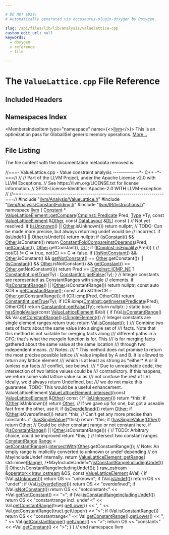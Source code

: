 ```yaml
---

# DO NOT EDIT!
# Automatically generated via docusaurus-plugin-doxygen by Doxygen.

slug: /api/files/lib/lib/analysis/valuelattice-cpp
custom_edit_url: null
keywords:
  - doxygen
  - reference
  - file

---
```





# The `ValueLattice.cpp` File Reference

<DoxygenPage pluginConfig={pluginConfig}>



## Included Headers

<IncludesList>
<IncludesListItem
  filePath="llvm/Analysis/ValueLattice.h"
  permalink="/docs/api/files/include/include/llvm/include/llvm/analysis/valuelattice-h"
  isLocal="true" />
<IncludesListItem
  filePath="llvm/Analysis/ConstantFolding.h"
  permalink="/docs/api/files/include/include/llvm/include/llvm/analysis/constantfolding-h"
  isLocal="true" />
<IncludesListItem
  filePath="llvm/IR/Instructions.h"
  permalink="/docs/api/files/include/include/llvm/include/llvm/ir/instructions-h"
  isLocal="true" />
</IncludesList>

## Namespaces Index

<MembersIndex>

<MembersIndexItem
  type="namespace"
  name={<><a href="/docs/api/namespaces/llvm">llvm</a></>}>
This is an optimization pass for GlobalISel generic memory operations. <a href="/docs/api/namespaces/llvm/#details">More...</a>
</MembersIndexItem>

</MembersIndex>


## File Listing

The file content with the documentation metadata removed is:

<ProgramListing>

<Link id="l00001" /><CodeLine lineNumber="1"><Highlight kind="comment">//===- ValueLattice.cpp - Value constraint analysis -------------&#42;- C++ -&#42;-===//</Highlight><Highlight kind="normal"></Highlight></CodeLine>
<Link id="l00002" /><CodeLine lineNumber="2"><Highlight kind="normal"></Highlight><Highlight kind="comment">//</Highlight><Highlight kind="normal"></Highlight></CodeLine>
<Link id="l00003" /><CodeLine lineNumber="3"><Highlight kind="normal"></Highlight><Highlight kind="comment">// Part of the LLVM Project, under the Apache License v2.0 with LLVM Exceptions.</Highlight><Highlight kind="normal"></Highlight></CodeLine>
<Link id="l00004" /><CodeLine lineNumber="4"><Highlight kind="normal"></Highlight><Highlight kind="comment">// See https://llvm.org/LICENSE.txt for license information.</Highlight><Highlight kind="normal"></Highlight></CodeLine>
<Link id="l00005" /><CodeLine lineNumber="5"><Highlight kind="normal"></Highlight><Highlight kind="comment">// SPDX-License-Identifier: Apache-2.0 WITH LLVM-exception</Highlight><Highlight kind="normal"></Highlight></CodeLine>
<Link id="l00006" /><CodeLine lineNumber="6"><Highlight kind="normal"></Highlight><Highlight kind="comment">//</Highlight><Highlight kind="normal"></Highlight></CodeLine>
<Link id="l00007" /><CodeLine lineNumber="7"><Highlight kind="normal"></Highlight><Highlight kind="comment">//===----------------------------------------------------------------------===//</Highlight><Highlight kind="normal"></Highlight></CodeLine>
<Link id="l00008" /><CodeLine lineNumber="8"><Highlight kind="normal"></Highlight></CodeLine>
<Link id="l00009" /><CodeLine lineNumber="9"><Highlight kind="normal"></Highlight><Highlight kind="preprocessor">#include &quot;<a href="/docs/api/files/include/include/llvm/include/llvm/analysis/valuelattice-h">llvm/Analysis/ValueLattice.h</a>&quot;</Highlight><Highlight kind="normal"></Highlight></CodeLine>
<Link id="l00010" /><CodeLine lineNumber="10"><Highlight kind="normal"></Highlight><Highlight kind="preprocessor">#include &quot;<a href="/docs/api/files/include/include/llvm/include/llvm/analysis/constantfolding-h">llvm/Analysis/ConstantFolding.h</a>&quot;</Highlight><Highlight kind="normal"></Highlight></CodeLine>
<Link id="l00011" /><CodeLine lineNumber="11"><Highlight kind="normal"></Highlight><Highlight kind="preprocessor">#include &quot;<a href="/docs/api/files/include/include/llvm/include/llvm/ir/instructions-h">llvm/IR/Instructions.h</a>&quot;</Highlight><Highlight kind="normal"></Highlight></CodeLine>
<Link id="l00012" /><CodeLine lineNumber="12"><Highlight kind="normal"></Highlight></CodeLine>
<Link id="l00013" /><CodeLine lineNumber="13"><Highlight kind="normal"></Highlight><Highlight kind="keyword">namespace </Highlight><Highlight kind="normal"><a href="/docs/api/namespaces/llvm">llvm</a> &#123;</Highlight></CodeLine>
<Link id="l00014" /><CodeLine lineNumber="14"><Highlight kind="normal"><a href="/docs/api/classes/llvm/constant">Constant</a> &#42;</Highlight></CodeLine>
<Link id="l00015" /><CodeLine lineNumber="15" lineLink="/docs/api/classes/llvm/valuelatticeelement/#a28425702df856e59142416e70fc6c43a"><Highlight kind="normal"><a href="/docs/api/classes/llvm/valuelatticeelement/#a28425702df856e59142416e70fc6c43a">ValueLatticeElement::getCompare</a>(<a href="/docs/api/classes/llvm/cmpinst/#a2be3583dac92a031fa1458d4d992c78b">CmpInst::Predicate</a> Pred, <a href="/docs/api/classes/llvm/type">Type</a> &#42;Ty,</Highlight></CodeLine>
<Link id="l00016" /><CodeLine lineNumber="16"><Highlight kind="normal">                                </Highlight><Highlight kind="keyword">const</Highlight><Highlight kind="normal"> <a href="/docs/api/classes/llvm/valuelatticeelement/#aee232a2f47e3b90163a98f12646b946a">ValueLatticeElement</a> &amp;<a href="/docs/api/namespaces/llvm/#a9eb4f5b98b70ee4fab9614ed58282c1fa6311ae17c1ee52b36e68aaf4ad066387">Other</a>,</Highlight></CodeLine>
<Link id="l00017" /><CodeLine lineNumber="17"><Highlight kind="normal">                                </Highlight><Highlight kind="keyword">const</Highlight><Highlight kind="normal"> <a href="/docs/api/classes/llvm/datalayout">DataLayout</a> &amp;<a href="/docs/api/files/lib/lib/target/lib/target/arm/armslshardening-cpp/#ad467c4ab9119043f9b7750ab986be61a">DL</a>)</Highlight><Highlight kind="keyword"> const </Highlight><Highlight kind="normal">&#123;</Highlight></CodeLine>
<Link id="l00018" /><CodeLine lineNumber="18"><Highlight kind="normal">  </Highlight><Highlight kind="comment">// Not yet resolved.</Highlight><Highlight kind="normal"></Highlight></CodeLine>
<Link id="l00019" /><CodeLine lineNumber="19"><Highlight kind="normal">  </Highlight><Highlight kind="keywordflow">if</Highlight><Highlight kind="normal"> (<a href="/docs/api/classes/llvm/valuelatticeelement/#a68d7fa33cb79b86841e367ef88c245f8">isUnknown</a>() || <a href="/docs/api/namespaces/llvm/#a9eb4f5b98b70ee4fab9614ed58282c1fa6311ae17c1ee52b36e68aaf4ad066387">Other</a>.isUnknown())</Highlight></CodeLine>
<Link id="l00020" /><CodeLine lineNumber="20"><Highlight kind="normal">    </Highlight><Highlight kind="keywordflow">return</Highlight><Highlight kind="normal"> </Highlight><Highlight kind="keyword">nullptr</Highlight><Highlight kind="normal">;</Highlight></CodeLine>
<Link id="l00021" /><CodeLine lineNumber="21"><Highlight kind="normal"></Highlight></CodeLine>
<Link id="l00022" /><CodeLine lineNumber="22"><Highlight kind="normal">  </Highlight><Highlight kind="comment">// TODO: Can be made more precise, but always returning undef would be</Highlight><Highlight kind="normal"></Highlight></CodeLine>
<Link id="l00023" /><CodeLine lineNumber="23"><Highlight kind="normal">  </Highlight><Highlight kind="comment">// incorrect.</Highlight><Highlight kind="normal"></Highlight></CodeLine>
<Link id="l00024" /><CodeLine lineNumber="24"><Highlight kind="normal">  </Highlight><Highlight kind="keywordflow">if</Highlight><Highlight kind="normal"> (<a href="/docs/api/classes/llvm/valuelatticeelement/#a04947cf0017de409235dadda5b662c4d">isUndef</a>() || <a href="/docs/api/namespaces/llvm/#a9eb4f5b98b70ee4fab9614ed58282c1fa6311ae17c1ee52b36e68aaf4ad066387">Other</a>.isUndef())</Highlight></CodeLine>
<Link id="l00025" /><CodeLine lineNumber="25"><Highlight kind="normal">    </Highlight><Highlight kind="keywordflow">return</Highlight><Highlight kind="normal"> </Highlight><Highlight kind="keyword">nullptr</Highlight><Highlight kind="normal">;</Highlight></CodeLine>
<Link id="l00026" /><CodeLine lineNumber="26"><Highlight kind="normal"></Highlight></CodeLine>
<Link id="l00027" /><CodeLine lineNumber="27"><Highlight kind="normal">  </Highlight><Highlight kind="keywordflow">if</Highlight><Highlight kind="normal"> (<a href="/docs/api/classes/llvm/valuelatticeelement/#a62d37ceb318e78806df7e0a928b0eb1c">isConstant</a>() &amp;&amp; <a href="/docs/api/namespaces/llvm/#a9eb4f5b98b70ee4fab9614ed58282c1fa6311ae17c1ee52b36e68aaf4ad066387">Other</a>.isConstant())</Highlight></CodeLine>
<Link id="l00028" /><CodeLine lineNumber="28"><Highlight kind="normal">    </Highlight><Highlight kind="keywordflow">return</Highlight><Highlight kind="normal"> <a href="/docs/api/namespaces/llvm/#a3cd3a3ec28036937ecebe767498ba55d">ConstantFoldCompareInstOperands</a>(Pred, <a href="/docs/api/classes/llvm/valuelatticeelement/#ab79de6040b9a8bacd648c5916fb36cd9">getConstant</a>(),</Highlight></CodeLine>
<Link id="l00029" /><CodeLine lineNumber="29"><Highlight kind="normal">                                           <a href="/docs/api/namespaces/llvm/#a9eb4f5b98b70ee4fab9614ed58282c1fa6311ae17c1ee52b36e68aaf4ad066387">Other</a>.getConstant(), <a href="/docs/api/files/lib/lib/target/lib/target/arm/armslshardening-cpp/#ad467c4ab9119043f9b7750ab986be61a">DL</a>);</Highlight></CodeLine>
<Link id="l00030" /><CodeLine lineNumber="30"><Highlight kind="normal"></Highlight></CodeLine>
<Link id="l00031" /><CodeLine lineNumber="31"><Highlight kind="normal">  </Highlight><Highlight kind="keywordflow">if</Highlight><Highlight kind="normal"> (<a href="/docs/api/classes/llvm/icmpinst/#abe8988eef2e6fc2baba032cb22afedd7">ICmpInst::isEquality</a>(Pred)) &#123;</Highlight></CodeLine>
<Link id="l00032" /><CodeLine lineNumber="32"><Highlight kind="normal">    </Highlight><Highlight kind="comment">// not(C) != C =&gt; true, not(C) == C =&gt; false.</Highlight><Highlight kind="normal"></Highlight></CodeLine>
<Link id="l00033" /><CodeLine lineNumber="33"><Highlight kind="normal">    </Highlight><Highlight kind="keywordflow">if</Highlight><Highlight kind="normal"> ((<a href="/docs/api/classes/llvm/valuelatticeelement/#a3e15dd37f1b32b64bf9ff7c7ad03d70d">isNotConstant</a>() &amp;&amp; <a href="/docs/api/namespaces/llvm/#a9eb4f5b98b70ee4fab9614ed58282c1fa6311ae17c1ee52b36e68aaf4ad066387">Other</a>.isConstant() &amp;&amp;</Highlight></CodeLine>
<Link id="l00034" /><CodeLine lineNumber="34"><Highlight kind="normal">         <a href="/docs/api/classes/llvm/valuelatticeelement/#a908b087596156c6a6c61275c49bece7d">getNotConstant</a>() == <a href="/docs/api/namespaces/llvm/#a9eb4f5b98b70ee4fab9614ed58282c1fa6311ae17c1ee52b36e68aaf4ad066387">Other</a>.getConstant()) ||</Highlight></CodeLine>
<Link id="l00035" /><CodeLine lineNumber="35"><Highlight kind="normal">        (<a href="/docs/api/classes/llvm/valuelatticeelement/#a62d37ceb318e78806df7e0a928b0eb1c">isConstant</a>() &amp;&amp; <a href="/docs/api/namespaces/llvm/#a9eb4f5b98b70ee4fab9614ed58282c1fa6311ae17c1ee52b36e68aaf4ad066387">Other</a>.isNotConstant() &amp;&amp;</Highlight></CodeLine>
<Link id="l00036" /><CodeLine lineNumber="36"><Highlight kind="normal">         <a href="/docs/api/classes/llvm/valuelatticeelement/#ab79de6040b9a8bacd648c5916fb36cd9">getConstant</a>() == <a href="/docs/api/namespaces/llvm/#a9eb4f5b98b70ee4fab9614ed58282c1fa6311ae17c1ee52b36e68aaf4ad066387">Other</a>.getNotConstant()))</Highlight></CodeLine>
<Link id="l00037" /><CodeLine lineNumber="37"><Highlight kind="normal">      </Highlight><Highlight kind="keywordflow">return</Highlight><Highlight kind="normal"> Pred == <a href="/docs/api/classes/llvm/cmpinst/#a2be3583dac92a031fa1458d4d992c78bac17897ebf2f6a6986280fc3bdf28a30a">ICmpInst::ICMP&#95;NE</a> ? <a href="/docs/api/classes/llvm/constantint/#a82dbbd8e3688b0bc1eedb338864d0d0c">ConstantInt::getTrue</a>(Ty)</Highlight></CodeLine>
<Link id="l00038" /><CodeLine lineNumber="38"><Highlight kind="normal">                                       : <a href="/docs/api/classes/llvm/constantint/#aa7cce62ac5cc6df09cce0535874336b7">ConstantInt::getFalse</a>(Ty);</Highlight></CodeLine>
<Link id="l00039" /><CodeLine lineNumber="39"><Highlight kind="normal">  &#125;</Highlight></CodeLine>
<Link id="l00040" /><CodeLine lineNumber="40"><Highlight kind="normal"></Highlight></CodeLine>
<Link id="l00041" /><CodeLine lineNumber="41"><Highlight kind="normal">  </Highlight><Highlight kind="comment">// Integer constants are represented as ConstantRanges with single</Highlight><Highlight kind="normal"></Highlight></CodeLine>
<Link id="l00042" /><CodeLine lineNumber="42"><Highlight kind="normal">  </Highlight><Highlight kind="comment">// elements.</Highlight><Highlight kind="normal"></Highlight></CodeLine>
<Link id="l00043" /><CodeLine lineNumber="43"><Highlight kind="normal">  </Highlight><Highlight kind="keywordflow">if</Highlight><Highlight kind="normal"> (!<a href="/docs/api/classes/llvm/valuelatticeelement/#a7ab774f05d02e4bbe7817798cdf19186">isConstantRange</a>() || !<a href="/docs/api/namespaces/llvm/#a9eb4f5b98b70ee4fab9614ed58282c1fa6311ae17c1ee52b36e68aaf4ad066387">Other</a>.isConstantRange())</Highlight></CodeLine>
<Link id="l00044" /><CodeLine lineNumber="44"><Highlight kind="normal">    </Highlight><Highlight kind="keywordflow">return</Highlight><Highlight kind="normal"> </Highlight><Highlight kind="keyword">nullptr</Highlight><Highlight kind="normal">;</Highlight></CodeLine>
<Link id="l00045" /><CodeLine lineNumber="45"><Highlight kind="normal"></Highlight></CodeLine>
<Link id="l00046" /><CodeLine lineNumber="46"><Highlight kind="normal">  </Highlight><Highlight kind="keyword">const</Highlight><Highlight kind="normal"> </Highlight><Highlight kind="keyword">auto</Highlight><Highlight kind="normal"> &amp;CR = <a href="/docs/api/classes/llvm/valuelatticeelement/#a73e8c58e4d729c42b5f27e3d847c54f8">getConstantRange</a>();</Highlight></CodeLine>
<Link id="l00047" /><CodeLine lineNumber="47"><Highlight kind="normal">  </Highlight><Highlight kind="keyword">const</Highlight><Highlight kind="normal"> </Highlight><Highlight kind="keyword">auto</Highlight><Highlight kind="normal"> &amp;OtherCR = <a href="/docs/api/namespaces/llvm/#a9eb4f5b98b70ee4fab9614ed58282c1fa6311ae17c1ee52b36e68aaf4ad066387">Other</a>.getConstantRange();</Highlight></CodeLine>
<Link id="l00048" /><CodeLine lineNumber="48"><Highlight kind="normal">  </Highlight><Highlight kind="keywordflow">if</Highlight><Highlight kind="normal"> (CR.icmp(Pred, OtherCR))</Highlight></CodeLine>
<Link id="l00049" /><CodeLine lineNumber="49"><Highlight kind="normal">    </Highlight><Highlight kind="keywordflow">return</Highlight><Highlight kind="normal"> <a href="/docs/api/classes/llvm/constantint/#a82dbbd8e3688b0bc1eedb338864d0d0c">ConstantInt::getTrue</a>(Ty);</Highlight></CodeLine>
<Link id="l00050" /><CodeLine lineNumber="50"><Highlight kind="normal">  </Highlight><Highlight kind="keywordflow">if</Highlight><Highlight kind="normal"> (CR.icmp(<a href="/docs/api/classes/llvm/cmpinst/#aa2a54b545d237ecfe450fd1292f7675e">CmpInst::getInversePredicate</a>(Pred), OtherCR))</Highlight></CodeLine>
<Link id="l00051" /><CodeLine lineNumber="51"><Highlight kind="normal">    </Highlight><Highlight kind="keywordflow">return</Highlight><Highlight kind="normal"> <a href="/docs/api/classes/llvm/constantint/#aa7cce62ac5cc6df09cce0535874336b7">ConstantInt::getFalse</a>(Ty);</Highlight></CodeLine>
<Link id="l00052" /><CodeLine lineNumber="52"><Highlight kind="normal"></Highlight></CodeLine>
<Link id="l00053" /><CodeLine lineNumber="53"><Highlight kind="normal">  </Highlight><Highlight kind="keywordflow">return</Highlight><Highlight kind="normal"> </Highlight><Highlight kind="keyword">nullptr</Highlight><Highlight kind="normal">;</Highlight></CodeLine>
<Link id="l00054" /><CodeLine lineNumber="54"><Highlight kind="normal">&#125;</Highlight></CodeLine>
<Link id="l00055" /><CodeLine lineNumber="55"><Highlight kind="normal"></Highlight></CodeLine>
<Link id="l00056" /><CodeLine lineNumber="56" lineLink="/docs/api/namespaces/llvm/#abc80238c61c9232dfd8114e30dbf7c18"><Highlight kind="normal"></Highlight><Highlight kind="keyword">static</Highlight><Highlight kind="normal"> </Highlight><Highlight kind="keywordtype">bool</Highlight><Highlight kind="normal"> <a href="/docs/api/namespaces/llvm/#abc80238c61c9232dfd8114e30dbf7c18">hasSingleValue</a>(</Highlight><Highlight kind="keyword">const</Highlight><Highlight kind="normal"> <a href="/docs/api/classes/llvm/valuelatticeelement">ValueLatticeElement</a> &amp;Val) &#123;</Highlight></CodeLine>
<Link id="l00057" /><CodeLine lineNumber="57"><Highlight kind="normal">  </Highlight><Highlight kind="keywordflow">if</Highlight><Highlight kind="normal"> (Val.<a href="/docs/api/classes/llvm/valuelatticeelement/#a7ab774f05d02e4bbe7817798cdf19186">isConstantRange</a>() &amp;&amp; Val.<a href="/docs/api/classes/llvm/valuelatticeelement/#a73e8c58e4d729c42b5f27e3d847c54f8">getConstantRange</a>().<a href="/docs/api/classes/llvm/constantrange/#a91cf2c952ea87d701fe608fe4aaabfe4">isSingleElement</a>())</Highlight></CodeLine>
<Link id="l00058" /><CodeLine lineNumber="58"><Highlight kind="normal">    </Highlight><Highlight kind="comment">// Integer constants are single element ranges</Highlight><Highlight kind="normal"></Highlight></CodeLine>
<Link id="l00059" /><CodeLine lineNumber="59"><Highlight kind="normal">    </Highlight><Highlight kind="keywordflow">return</Highlight><Highlight kind="normal"> </Highlight><Highlight kind="keyword">true</Highlight><Highlight kind="normal">;</Highlight></CodeLine>
<Link id="l00060" /><CodeLine lineNumber="60"><Highlight kind="normal">  </Highlight><Highlight kind="keywordflow">return</Highlight><Highlight kind="normal"> Val.<a href="/docs/api/classes/llvm/valuelatticeelement/#a62d37ceb318e78806df7e0a928b0eb1c">isConstant</a>();</Highlight></CodeLine>
<Link id="l00061" /><CodeLine lineNumber="61"><Highlight kind="normal">&#125;</Highlight></CodeLine>
<Link id="l00062" /><CodeLine lineNumber="62"><Highlight kind="normal"></Highlight><Highlight kind="comment"></Highlight></CodeLine>
<Link id="l00063" /><CodeLine lineNumber="63"><Highlight kind="comment">/// Combine two sets of facts about the same value into a single set of</Highlight></CodeLine>
<Link id="l00064" /><CodeLine lineNumber="64"><Highlight kind="comment">/// facts.  Note that this method is not suitable for merging facts along</Highlight></CodeLine>
<Link id="l00065" /><CodeLine lineNumber="65"><Highlight kind="comment">/// different paths in a CFG; that&#39;s what the mergeIn function is for.  This</Highlight></CodeLine>
<Link id="l00066" /><CodeLine lineNumber="66"><Highlight kind="comment">/// is for merging facts gathered about the same value at the same location</Highlight></CodeLine>
<Link id="l00067" /><CodeLine lineNumber="67"><Highlight kind="comment">/// through two independent means.</Highlight></CodeLine>
<Link id="l00068" /><CodeLine lineNumber="68"><Highlight kind="comment">/// Notes:</Highlight></CodeLine>
<Link id="l00069" /><CodeLine lineNumber="69"><Highlight kind="comment">/// &#42; This method does not promise to return the most precise possible lattice</Highlight></CodeLine>
<Link id="l00070" /><CodeLine lineNumber="70"><Highlight kind="comment">///   value implied by A and B.  It is allowed to return any lattice element</Highlight></CodeLine>
<Link id="l00071" /><CodeLine lineNumber="71"><Highlight kind="comment">///   which is at least as strong as &#42;either&#42; A or B (unless our facts</Highlight></CodeLine>
<Link id="l00072" /><CodeLine lineNumber="72"><Highlight kind="comment">///   conflict, see below).</Highlight></CodeLine>
<Link id="l00073" /><CodeLine lineNumber="73"><Highlight kind="comment">/// &#42; Due to unreachable code, the intersection of two lattice values could be</Highlight></CodeLine>
<Link id="l00074" /><CodeLine lineNumber="74"><Highlight kind="comment">///   contradictory.  If this happens, we return some valid lattice value so as</Highlight></CodeLine>
<Link id="l00075" /><CodeLine lineNumber="75"><Highlight kind="comment">///   not confuse the rest of LVI.  Ideally, we&#39;d always return Undefined, but</Highlight></CodeLine>
<Link id="l00076" /><CodeLine lineNumber="76"><Highlight kind="comment">///   we do not make this guarantee.  TODO: This would be a useful enhancement.</Highlight><Highlight kind="normal"></Highlight></CodeLine>
<Link id="l00077" /><CodeLine lineNumber="77"><Highlight kind="normal">ValueLatticeElement</Highlight></CodeLine>
<Link id="l00078" /><CodeLine lineNumber="78" lineLink="/docs/api/classes/llvm/valuelatticeelement/#a975cd575019795ff8714252a22f27c26"><Highlight kind="normal"><a href="/docs/api/classes/llvm/valuelatticeelement/#a975cd575019795ff8714252a22f27c26">ValueLatticeElement::intersect</a>(</Highlight><Highlight kind="keyword">const</Highlight><Highlight kind="normal"> <a href="/docs/api/classes/llvm/valuelatticeelement/#aee232a2f47e3b90163a98f12646b946a">ValueLatticeElement</a> &amp;<a href="/docs/api/namespaces/llvm/#a9eb4f5b98b70ee4fab9614ed58282c1fa6311ae17c1ee52b36e68aaf4ad066387">Other</a>)</Highlight><Highlight kind="keyword"> const </Highlight><Highlight kind="normal">&#123;</Highlight></CodeLine>
<Link id="l00079" /><CodeLine lineNumber="79"><Highlight kind="normal">  </Highlight><Highlight kind="keywordflow">if</Highlight><Highlight kind="normal"> (<a href="/docs/api/classes/llvm/valuelatticeelement/#a68d7fa33cb79b86841e367ef88c245f8">isUnknown</a>())</Highlight></CodeLine>
<Link id="l00080" /><CodeLine lineNumber="80"><Highlight kind="normal">    </Highlight><Highlight kind="keywordflow">return</Highlight><Highlight kind="normal"> &#42;</Highlight><Highlight kind="keyword">this</Highlight><Highlight kind="normal">;</Highlight></CodeLine>
<Link id="l00081" /><CodeLine lineNumber="81"><Highlight kind="normal">  </Highlight><Highlight kind="keywordflow">if</Highlight><Highlight kind="normal"> (<a href="/docs/api/namespaces/llvm/#a9eb4f5b98b70ee4fab9614ed58282c1fa6311ae17c1ee52b36e68aaf4ad066387">Other</a>.isUnknown())</Highlight></CodeLine>
<Link id="l00082" /><CodeLine lineNumber="82"><Highlight kind="normal">    </Highlight><Highlight kind="keywordflow">return</Highlight><Highlight kind="normal"> <a href="/docs/api/namespaces/llvm/#a9eb4f5b98b70ee4fab9614ed58282c1fa6311ae17c1ee52b36e68aaf4ad066387">Other</a>;</Highlight></CodeLine>
<Link id="l00083" /><CodeLine lineNumber="83"><Highlight kind="normal"></Highlight></CodeLine>
<Link id="l00084" /><CodeLine lineNumber="84"><Highlight kind="normal">  </Highlight><Highlight kind="comment">// If we gave up for one, but got a useable fact from the other, use it.</Highlight><Highlight kind="normal"></Highlight></CodeLine>
<Link id="l00085" /><CodeLine lineNumber="85"><Highlight kind="normal">  </Highlight><Highlight kind="keywordflow">if</Highlight><Highlight kind="normal"> (<a href="/docs/api/classes/llvm/valuelatticeelement/#a226c3252bd1261be2ff904697586f6d8">isOverdefined</a>())</Highlight></CodeLine>
<Link id="l00086" /><CodeLine lineNumber="86"><Highlight kind="normal">    </Highlight><Highlight kind="keywordflow">return</Highlight><Highlight kind="normal"> <a href="/docs/api/namespaces/llvm/#a9eb4f5b98b70ee4fab9614ed58282c1fa6311ae17c1ee52b36e68aaf4ad066387">Other</a>;</Highlight></CodeLine>
<Link id="l00087" /><CodeLine lineNumber="87"><Highlight kind="normal">  </Highlight><Highlight kind="keywordflow">if</Highlight><Highlight kind="normal"> (<a href="/docs/api/namespaces/llvm/#a9eb4f5b98b70ee4fab9614ed58282c1fa6311ae17c1ee52b36e68aaf4ad066387">Other</a>.isOverdefined())</Highlight></CodeLine>
<Link id="l00088" /><CodeLine lineNumber="88"><Highlight kind="normal">    </Highlight><Highlight kind="keywordflow">return</Highlight><Highlight kind="normal"> &#42;</Highlight><Highlight kind="keyword">this</Highlight><Highlight kind="normal">;</Highlight></CodeLine>
<Link id="l00089" /><CodeLine lineNumber="89"><Highlight kind="normal"></Highlight></CodeLine>
<Link id="l00090" /><CodeLine lineNumber="90"><Highlight kind="normal">  </Highlight><Highlight kind="comment">// Can&#39;t get any more precise than constants.</Highlight><Highlight kind="normal"></Highlight></CodeLine>
<Link id="l00091" /><CodeLine lineNumber="91"><Highlight kind="normal">  </Highlight><Highlight kind="keywordflow">if</Highlight><Highlight kind="normal"> (<a href="/docs/api/namespaces/llvm/#abc80238c61c9232dfd8114e30dbf7c18">hasSingleValue</a>(&#42;</Highlight><Highlight kind="keyword">this</Highlight><Highlight kind="normal">))</Highlight></CodeLine>
<Link id="l00092" /><CodeLine lineNumber="92"><Highlight kind="normal">    </Highlight><Highlight kind="keywordflow">return</Highlight><Highlight kind="normal"> &#42;</Highlight><Highlight kind="keyword">this</Highlight><Highlight kind="normal">;</Highlight></CodeLine>
<Link id="l00093" /><CodeLine lineNumber="93"><Highlight kind="normal">  </Highlight><Highlight kind="keywordflow">if</Highlight><Highlight kind="normal"> (<a href="/docs/api/namespaces/llvm/#abc80238c61c9232dfd8114e30dbf7c18">hasSingleValue</a>(<a href="/docs/api/namespaces/llvm/#a9eb4f5b98b70ee4fab9614ed58282c1fa6311ae17c1ee52b36e68aaf4ad066387">Other</a>))</Highlight></CodeLine>
<Link id="l00094" /><CodeLine lineNumber="94"><Highlight kind="normal">    </Highlight><Highlight kind="keywordflow">return</Highlight><Highlight kind="normal"> <a href="/docs/api/namespaces/llvm/#a9eb4f5b98b70ee4fab9614ed58282c1fa6311ae17c1ee52b36e68aaf4ad066387">Other</a>;</Highlight></CodeLine>
<Link id="l00095" /><CodeLine lineNumber="95"><Highlight kind="normal"></Highlight></CodeLine>
<Link id="l00096" /><CodeLine lineNumber="96"><Highlight kind="normal">  </Highlight><Highlight kind="comment">// Could be either constant range or not constant here.</Highlight><Highlight kind="normal"></Highlight></CodeLine>
<Link id="l00097" /><CodeLine lineNumber="97"><Highlight kind="normal">  </Highlight><Highlight kind="keywordflow">if</Highlight><Highlight kind="normal"> (!<a href="/docs/api/classes/llvm/valuelatticeelement/#a7ab774f05d02e4bbe7817798cdf19186">isConstantRange</a>() || !<a href="/docs/api/namespaces/llvm/#a9eb4f5b98b70ee4fab9614ed58282c1fa6311ae17c1ee52b36e68aaf4ad066387">Other</a>.isConstantRange()) &#123;</Highlight></CodeLine>
<Link id="l00098" /><CodeLine lineNumber="98"><Highlight kind="normal">    </Highlight><Highlight kind="comment">// TODO: Arbitrary choice, could be improved</Highlight><Highlight kind="normal"></Highlight></CodeLine>
<Link id="l00099" /><CodeLine lineNumber="99"><Highlight kind="normal">    </Highlight><Highlight kind="keywordflow">return</Highlight><Highlight kind="normal"> &#42;</Highlight><Highlight kind="keyword">this</Highlight><Highlight kind="normal">;</Highlight></CodeLine>
<Link id="l00100" /><CodeLine lineNumber="100"><Highlight kind="normal">  &#125;</Highlight></CodeLine>
<Link id="l00101" /><CodeLine lineNumber="101"><Highlight kind="normal"></Highlight></CodeLine>
<Link id="l00102" /><CodeLine lineNumber="102"><Highlight kind="normal">  </Highlight><Highlight kind="comment">// Intersect two constant ranges</Highlight><Highlight kind="normal"></Highlight></CodeLine>
<Link id="l00103" /><CodeLine lineNumber="103"><Highlight kind="normal">  <a href="/docs/api/classes/llvm/constantrange">ConstantRange</a> <a href="/docs/api/classes/llvm/valuelatticeelement/#a5e4bbabfbc657ba3dc53158d93776bd7">Range</a> =</Highlight></CodeLine>
<Link id="l00104" /><CodeLine lineNumber="104"><Highlight kind="normal">      <a href="/docs/api/classes/llvm/valuelatticeelement/#a73e8c58e4d729c42b5f27e3d847c54f8">getConstantRange</a>().<a href="/docs/api/classes/llvm/constantrange/#ac098fe4f07549fb029fbf950dbe78fd3">intersectWith</a>(<a href="/docs/api/namespaces/llvm/#a9eb4f5b98b70ee4fab9614ed58282c1fa6311ae17c1ee52b36e68aaf4ad066387">Other</a>.getConstantRange());</Highlight></CodeLine>
<Link id="l00105" /><CodeLine lineNumber="105"><Highlight kind="normal">  </Highlight><Highlight kind="comment">// Note: An empty range is implicitly converted to unknown or undef depending</Highlight><Highlight kind="normal"></Highlight></CodeLine>
<Link id="l00106" /><CodeLine lineNumber="106"><Highlight kind="normal">  </Highlight><Highlight kind="comment">// on MayIncludeUndef internally.</Highlight><Highlight kind="normal"></Highlight></CodeLine>
<Link id="l00107" /><CodeLine lineNumber="107"><Highlight kind="normal">  </Highlight><Highlight kind="keywordflow">return</Highlight><Highlight kind="normal"> <a href="/docs/api/classes/llvm/valuelatticeelement/#a1fa37f9808504c2a3d588ec0aa1532ac">ValueLatticeElement::getRange</a>(</Highlight></CodeLine>
<Link id="l00108" /><CodeLine lineNumber="108"><Highlight kind="normal">      std::move(<a href="/docs/api/classes/llvm/valuelatticeelement/#a5e4bbabfbc657ba3dc53158d93776bd7">Range</a>), </Highlight><Highlight kind="comment">/&#42;MayIncludeUndef=&#42;/</Highlight><Highlight kind="normal"><a href="/docs/api/classes/llvm/valuelatticeelement/#a2a2c134b14dc9616963c42ceebccc1c7">isConstantRangeIncludingUndef</a>() ||</Highlight></CodeLine>
<Link id="l00109" /><CodeLine lineNumber="109"><Highlight kind="normal">                            <a href="/docs/api/namespaces/llvm/#a9eb4f5b98b70ee4fab9614ed58282c1fa6311ae17c1ee52b36e68aaf4ad066387">Other</a>.isConstantRangeIncludingUndef());</Highlight></CodeLine>
<Link id="l00110" /><CodeLine lineNumber="110"><Highlight kind="normal">&#125;</Highlight></CodeLine>
<Link id="l00111" /><CodeLine lineNumber="111"><Highlight kind="normal"></Highlight></CodeLine>
<Link id="l00112" /><CodeLine lineNumber="112" lineLink="/docs/api/namespaces/llvm/#a5a073f05ad3bd5b6b413fcd8cffdf0ed"><Highlight kind="normal"><a href="/docs/api/classes/llvm/raw-ostream">raw&#95;ostream</a> &amp;<a href="/docs/api/namespaces/llvm/#ab89f1db02887aa569176f0e29622eb47">operator&lt;&lt;</a>(<a href="/docs/api/classes/llvm/raw-ostream">raw&#95;ostream</a> &amp;OS, </Highlight><Highlight kind="keyword">const</Highlight><Highlight kind="normal"> <a href="/docs/api/classes/llvm/valuelatticeelement">ValueLatticeElement</a> &amp;Val) &#123;</Highlight></CodeLine>
<Link id="l00113" /><CodeLine lineNumber="113"><Highlight kind="normal">  </Highlight><Highlight kind="keywordflow">if</Highlight><Highlight kind="normal"> (Val.<a href="/docs/api/classes/llvm/valuelatticeelement/#a68d7fa33cb79b86841e367ef88c245f8">isUnknown</a>())</Highlight></CodeLine>
<Link id="l00114" /><CodeLine lineNumber="114"><Highlight kind="normal">    </Highlight><Highlight kind="keywordflow">return</Highlight><Highlight kind="normal"> OS &lt;&lt; </Highlight><Highlight kind="stringliteral">&quot;unknown&quot;</Highlight><Highlight kind="normal">;</Highlight></CodeLine>
<Link id="l00115" /><CodeLine lineNumber="115"><Highlight kind="normal">  </Highlight><Highlight kind="keywordflow">if</Highlight><Highlight kind="normal"> (Val.<a href="/docs/api/classes/llvm/valuelatticeelement/#a04947cf0017de409235dadda5b662c4d">isUndef</a>())</Highlight></CodeLine>
<Link id="l00116" /><CodeLine lineNumber="116"><Highlight kind="normal">    </Highlight><Highlight kind="keywordflow">return</Highlight><Highlight kind="normal"> OS &lt;&lt; </Highlight><Highlight kind="stringliteral">&quot;undef&quot;</Highlight><Highlight kind="normal">;</Highlight></CodeLine>
<Link id="l00117" /><CodeLine lineNumber="117"><Highlight kind="normal">  </Highlight><Highlight kind="keywordflow">if</Highlight><Highlight kind="normal"> (Val.<a href="/docs/api/classes/llvm/valuelatticeelement/#a226c3252bd1261be2ff904697586f6d8">isOverdefined</a>())</Highlight></CodeLine>
<Link id="l00118" /><CodeLine lineNumber="118"><Highlight kind="normal">    </Highlight><Highlight kind="keywordflow">return</Highlight><Highlight kind="normal"> OS &lt;&lt; </Highlight><Highlight kind="stringliteral">&quot;overdefined&quot;</Highlight><Highlight kind="normal">;</Highlight></CodeLine>
<Link id="l00119" /><CodeLine lineNumber="119"><Highlight kind="normal"></Highlight></CodeLine>
<Link id="l00120" /><CodeLine lineNumber="120"><Highlight kind="normal">  </Highlight><Highlight kind="keywordflow">if</Highlight><Highlight kind="normal"> (Val.<a href="/docs/api/classes/llvm/valuelatticeelement/#a3e15dd37f1b32b64bf9ff7c7ad03d70d">isNotConstant</a>())</Highlight></CodeLine>
<Link id="l00121" /><CodeLine lineNumber="121"><Highlight kind="normal">    </Highlight><Highlight kind="keywordflow">return</Highlight><Highlight kind="normal"> OS &lt;&lt; </Highlight><Highlight kind="stringliteral">&quot;notconstant&lt;&quot;</Highlight><Highlight kind="normal"> &lt;&lt; &#42;Val.<a href="/docs/api/classes/llvm/valuelatticeelement/#a908b087596156c6a6c61275c49bece7d">getNotConstant</a>() &lt;&lt; </Highlight><Highlight kind="stringliteral">&quot;&gt;&quot;</Highlight><Highlight kind="normal">;</Highlight></CodeLine>
<Link id="l00122" /><CodeLine lineNumber="122"><Highlight kind="normal"></Highlight></CodeLine>
<Link id="l00123" /><CodeLine lineNumber="123"><Highlight kind="normal">  </Highlight><Highlight kind="keywordflow">if</Highlight><Highlight kind="normal"> (Val.<a href="/docs/api/classes/llvm/valuelatticeelement/#a2a2c134b14dc9616963c42ceebccc1c7">isConstantRangeIncludingUndef</a>())</Highlight></CodeLine>
<Link id="l00124" /><CodeLine lineNumber="124"><Highlight kind="normal">    </Highlight><Highlight kind="keywordflow">return</Highlight><Highlight kind="normal"> OS &lt;&lt; </Highlight><Highlight kind="stringliteral">&quot;constantrange incl. undef &lt;&quot;</Highlight><Highlight kind="normal"></Highlight></CodeLine>
<Link id="l00125" /><CodeLine lineNumber="125"><Highlight kind="normal">              &lt;&lt; Val.<a href="/docs/api/classes/llvm/valuelatticeelement/#a73e8c58e4d729c42b5f27e3d847c54f8">getConstantRange</a>(</Highlight><Highlight kind="keyword">true</Highlight><Highlight kind="normal">).<a href="/docs/api/classes/llvm/constantrange/#a23f4339e49343721146062b10c144052">getLower</a>() &lt;&lt; </Highlight><Highlight kind="stringliteral">&quot;, &quot;</Highlight><Highlight kind="normal"></Highlight></CodeLine>
<Link id="l00126" /><CodeLine lineNumber="126"><Highlight kind="normal">              &lt;&lt; Val.<a href="/docs/api/classes/llvm/valuelatticeelement/#a73e8c58e4d729c42b5f27e3d847c54f8">getConstantRange</a>(</Highlight><Highlight kind="keyword">true</Highlight><Highlight kind="normal">).<a href="/docs/api/classes/llvm/constantrange/#aa1955c426e1ff66455b4bb6657ee995d">getUpper</a>() &lt;&lt; </Highlight><Highlight kind="stringliteral">&quot;&gt;&quot;</Highlight><Highlight kind="normal">;</Highlight></CodeLine>
<Link id="l00127" /><CodeLine lineNumber="127"><Highlight kind="normal"></Highlight></CodeLine>
<Link id="l00128" /><CodeLine lineNumber="128"><Highlight kind="normal">  </Highlight><Highlight kind="keywordflow">if</Highlight><Highlight kind="normal"> (Val.<a href="/docs/api/classes/llvm/valuelatticeelement/#a7ab774f05d02e4bbe7817798cdf19186">isConstantRange</a>())</Highlight></CodeLine>
<Link id="l00129" /><CodeLine lineNumber="129"><Highlight kind="normal">    </Highlight><Highlight kind="keywordflow">return</Highlight><Highlight kind="normal"> OS &lt;&lt; </Highlight><Highlight kind="stringliteral">&quot;constantrange&lt;&quot;</Highlight><Highlight kind="normal"> &lt;&lt; Val.<a href="/docs/api/classes/llvm/valuelatticeelement/#a73e8c58e4d729c42b5f27e3d847c54f8">getConstantRange</a>().<a href="/docs/api/classes/llvm/constantrange/#a23f4339e49343721146062b10c144052">getLower</a>() &lt;&lt; </Highlight><Highlight kind="stringliteral">&quot;, &quot;</Highlight><Highlight kind="normal"></Highlight></CodeLine>
<Link id="l00130" /><CodeLine lineNumber="130"><Highlight kind="normal">              &lt;&lt; Val.<a href="/docs/api/classes/llvm/valuelatticeelement/#a73e8c58e4d729c42b5f27e3d847c54f8">getConstantRange</a>().<a href="/docs/api/classes/llvm/constantrange/#aa1955c426e1ff66455b4bb6657ee995d">getUpper</a>() &lt;&lt; </Highlight><Highlight kind="stringliteral">&quot;&gt;&quot;</Highlight><Highlight kind="normal">;</Highlight></CodeLine>
<Link id="l00131" /><CodeLine lineNumber="131"><Highlight kind="normal">  </Highlight><Highlight kind="keywordflow">return</Highlight><Highlight kind="normal"> OS &lt;&lt; </Highlight><Highlight kind="stringliteral">&quot;constant&lt;&quot;</Highlight><Highlight kind="normal"> &lt;&lt; &#42;Val.<a href="/docs/api/classes/llvm/valuelatticeelement/#ab79de6040b9a8bacd648c5916fb36cd9">getConstant</a>() &lt;&lt; </Highlight><Highlight kind="stringliteral">&quot;&gt;&quot;</Highlight><Highlight kind="normal">;</Highlight></CodeLine>
<Link id="l00132" /><CodeLine lineNumber="132"><Highlight kind="normal">&#125;</Highlight></CodeLine>
<Link id="l00133" /><CodeLine lineNumber="133"><Highlight kind="normal">&#125; </Highlight><Highlight kind="comment">// end namespace llvm</Highlight><Highlight kind="normal"></Highlight></CodeLine>

</ProgramListing>


</DoxygenPage>
